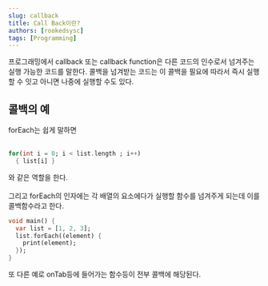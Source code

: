 ```yaml
---
slug: callback
title: Call Back이란?
authors: [rookedsysc] 
tags: [Programming]
---
```


프로그래밍에서 callback 또는 callback function은 다른 코드의 인수로서 넘겨주는 실행 가능한 코드를 말한다. 콜백을 넘겨받는 코드는 이 콜백을 필요에 따라서 즉시 실행할 수 잇고 아니면 나중에 실행할 수도 있다.

## 콜백의 예
forEach는 쉽게 말하면 <br></br> 
```dart
for(int i = 0; i < list.length ; i++) 
  { list[i] }
```
와 같은 역할을 한다. <br></br>
그리고 forEach의 인자에는 각 배열의 요소에다가 실행할 함수를 넘겨주게 되는데 이를 콜백함수라고 한다.
```dart
void main() {
  var list = [1, 2, 3];
  list.forEach((element) {
    print(element);
  });
}
```
또 다른 예로 onTab등에 들어가는 함수등이 전부 콜백에 해당된다.
